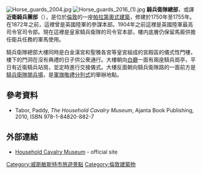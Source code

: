 [[Image:Horse_guards_2004.jpg|thumb]]
[[File:Horse_guards_2016_(1).jpg|thumb]]
'''騎兵衛隊總部'''，或譯'''近衛騎兵團部'''（{{lang-en|Horse Guards}}），是位於[[倫敦|倫敦]]的一座[[帕拉第奧式建築|帕拉第奧式建築]]，修建於1750年至1755年。在1872年之前，這裡曾是英國陸軍的參謀本部。1904年之前這裡是英國陸軍最高司令官司令部。現在這裡是皇家騎兵衛隊的司令官本部，樓内底層仍保留馬廄供擔任衛兵任務的軍馬使用。

騎兵衛隊總部大樓同時是白金漢宮和聖雅各宮等皇宮組成的宮殿區的儀式性門樓，樓下的門洞在沒有典禮的日子供公衆通行。大樓朝向[[白廳|白廳]]一面有兩座騎兵崗亭，平日有近衛騎兵站崗，並定時進行交接儀式。大樓反面朝向騎兵衛隊路的一面前方是[[騎兵衛隊閱兵場|騎兵衛隊閱兵場]]，是[[軍旗敬禮分列式|軍旗敬禮分列式]]的舉辦地點。

==參考資料==
{{Commons category|Horse Guards}}
* Tabor, Paddy, ''The Household Cavalry Museum'', Ajanta Book Publishing, 2010, ISBN 978-1-84820-882-7
==外部連結==
* [http://www.householdcavalrymuseum.co.uk Household Cavalry Museum] - official site
{{倫敦地標}}
{{coord|51|30|17|N|0|07|38|W|region:GB_type:landmark|display=title}}

{{DEFAULTSORT:Horse Guards}}
[[Category:威斯敏斯特市旅遊景點|Category:威斯敏斯特市旅遊景點]]
[[Category:倫敦建築物|Category:倫敦建築物]]